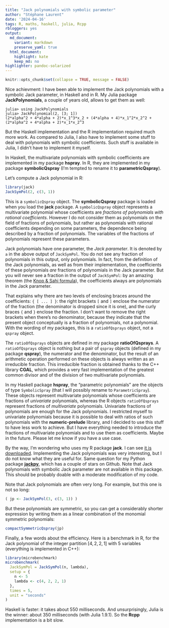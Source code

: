 ```yaml
---
title: "Jack polynomials with symbolic parameter"
author: "Stéphane Laurent"
date: '2024-04-16'
tags: R, maths, haskell, julia, Rcpp
rbloggers: yes
output:
  md_document:
    variant: markdown
    preserve_yaml: true
  html_document:
    highlight: kate
    keep_md: no
highlighter: pandoc-solarized
---
```


```r
knitr::opts_chunk$set(collapse = TRUE, message = FALSE)
```

Nice achievment: I have been able to implement the Jack polynomials with a 
symbolic Jack parameter, in Haskell and in R. My Julia package 
**JackPolynomials**, a couple of years old, allows to get them as well:
```
julia> using JackPolynomials
julia> JackPolynomial(2, [3; 1])
(2*alpha^2 + 4*alpha + 2)*x_1^3*x_2 + (4*alpha + 4)*x_1^2*x_2^2 + (2*alpha^2 + 4*alpha + 2)*x_1*x_2^3
```

But the Haskell implementation and the R implementation required much more 
work. As compared to Julia, I also have to implement some stuff to deal 
with polynomials with symbolic coefficients. Such stuff is available in 
Julia, I didn't have to implement it myself.

In Haskell, the multivariate polynomials with symbolic coefficients are 
implemented in my package **hspray**. In R, they are implemented in my 
package **symbolicQspray** (I'm tempted to rename it to **parametricQspray**). 

Let's compute a Jack polynomial in R:
```r
library(jack)
JackSymPol(2, c(3, 1))
```

This is a `symbolicQspray` object. The **symbolicQspray** 
package is loaded when you load the **jack** package. A `symbolicQspray` 
object represents a multivariate polynomial whose coefficients are 
*fractions of polynomials with rational coefficients*. However I do not consider 
them as polynomials on the field of fractions of polynomials, but rather 
as polynomials with rational coefficients depending on some parameters, 
the dependence being described by a fraction of polynomials. The 
variables of the fractions of polynomials represent these parameters.

Jack polynomials have one parameter, the *Jack parameter*. It is denoted by 
`a` in the above output of `JackSymPol`.
You do not see any fraction of polynomials in this output, only polynomials. 
In fact, from the definition of the Jack polynomials, as well as from their 
implementation, the coefficients of 
these polynomials *are* fractions of polynomials in the Jack parameter. 
But you will never see a fraction in the output of `JackSymPol`: by an 
amazing theorem 
(the [Knop & Sahi formula](https://en.wikipedia.org/wiki/Jack_function#Combinatorial_formula)), 
the coefficients always are polynomials in the Jack parameter.

That explains why there are two levels of enclosing braces around the 
coefficients: `{ [ ... ] }`: the right brackets `[` and `]` enclose the
numerator of the fraction (the denominator is dropped since it is one), and 
the curly braces `{` and `}` enclose the fraction. I don't want to remove 
the right brackets when there's no denominator, because they indicate that 
the present object conceptually is a fraction of polynomials, not a 
polynomial. With the wording of my packages, this is a `ratioOfQsprays`
object, not a `qspray` object.

The `ratioOfQsprays` objects are defined in my package **ratioOfQsprays**. 
A `ratioOfQsprays` object is nothing but a pair of `qspray` objects (defined 
in my package **qspray**), the 
numerator and the denominator, but the result of an arithmetic operation
performed on these objects is always written as an irreducible fraction. 
This irreducible fraction is obtained thanks to the C++ library **CGAL**, 
which provides a very fast implementation of the greatest common divisor 
and of the division of two multivariate polynomials.

In my Haskell package **hspray**, the "parametric polynomials" are the 
objects of type `SymbolicSpray` (that I will possibly rename to 
`ParametricSpray`). These objects represent multivariate polynomials whose 
coefficients are fractions of *univariate* polynomials, whereas the R 
objects `ratioOfQsprays` represent fractions of *multivariate* polynomials. 
Univariate fractions of polynomials are enough for the Jack polynomials. 
I restricted myself to univariate polynomials because it is possible to deal 
with ratios of such polynomials with the **numeric-prelude** library, and 
I decided to use this stuff to have less work to achieve. But I have 
everything needed to introduce the fractions of multivariate polynomials 
and to use them as coefficients. Maybe in the future. Please let me know 
if you have a use case.

By the way, I'm wondering who uses my R package **jack**. I can see 
[it is downloaded](https://hadley.shinyapps.io/cran-downloads/). 
Implementing the Jack polynomials was very interesting, but I do not 
know what they are useful for. Same question for my Python package 
[**jackpy**](https://github.com/stla/jackpy), which has a couple of stars on
Github. Note that Jack polynomials with symbolic Jack parameter are not 
available in this package. This should be probably doable with a moderate 
modification of my code.

Note that Jack polynomials are often very long. For example, but this one 
is not so long:
```r
( jp <- JackSymPol(3, c(3, 1)) )
```

But these polynomials are symmetric, so you can get a considerably shorter 
expression by writing them as a linear combination of the monomial 
symmetric polynomials:

```r
compactSymmetricQspray(jp)
```

Finally, a few words about the efficiency. Here is a benchmark in R, for the 
Jack polynomial of the integer partition $[4, 2, 2, 1]$ with $5$ variables 
(everything is implemented in C++):
```r
library(microbenchmark)
microbenchmark(
  JackSymPol = JackSymPol(n, lambda),
  setup = {
    n <- 5
    lambda <- c(4, 2, 2, 1)
  },
  times = 5,
  unit = "seconds"
)
```

Haskell is faster: it takes about $550$ milliseconds. And unsurprisingly, 
Julia is the winner: about $350$ milliseconds (with Julia 1.9.1). 
So the **Rcpp** implementation is a bit slow.
